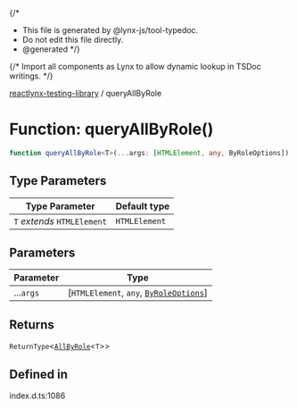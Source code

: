 {/*
* This file is generated by @lynx-js/tool-typedoc.
* Do not edit this file directly.
* @generated
*/}

{/* Import all components as Lynx to allow dynamic lookup in TSDoc writings. */}


[reactlynx-testing-library](/api/reactlynx-testing-library/index.mdx) / queryAllByRole

# Function: queryAllByRole()

```ts
function queryAllByRole<T>(...args: [HTMLElement, any, ByRoleOptions]): ReturnType<AllByRole<T>>
```

## Type Parameters

| Type Parameter | Default type |
| ------ | ------ |
| `T` *extends* `HTMLElement` | `HTMLElement` |

## Parameters

| Parameter | Type |
| ------ | ------ |
| ...`args` | [`HTMLElement`, `any`, [`ByRoleOptions`](/api/reactlynx-testing-library/Interface.ByRoleOptions.mdx)] |

## Returns

`ReturnType`\<[`AllByRole`](/api/reactlynx-testing-library/TypeAlias.AllByRole.mdx)\<`T`\>\>

## Defined in

index.d.ts:1086

